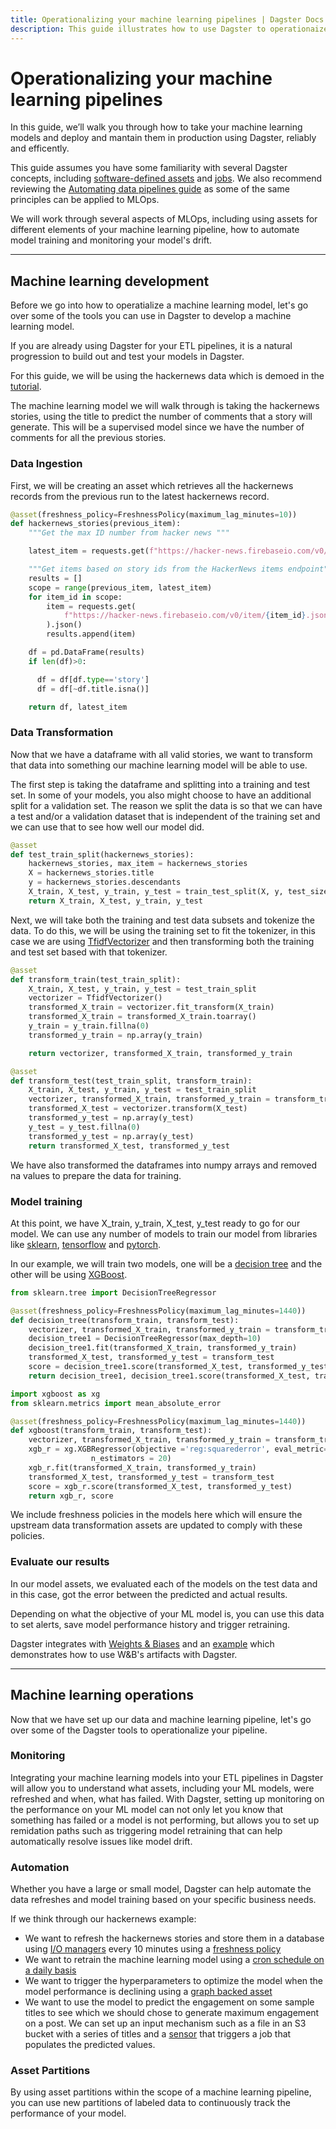 ```yaml
---
title: Operationalizing your machine learning pipelines | Dagster Docs
description: This guide illustrates how to use Dagster to operationaize your machine learning pipeline
---
```


# Operationalizing your machine learning pipelines

In this guide, we’ll walk you through how to take your machine learning models and deploy and mantain them in production using Dagster, reliably and efficently.

This guide assumes you have some familiarity with several Dagster concepts, including [software-defined assets](/concepts/assets/software-defined-assets) and [jobs](/concepts/ops-jobs-graphs/jobs). We also recommend reviewing the [Automating data pipelines guide](/guides/dagster/automating-pipelines) as some of the same principles can be applied to MLOps.

We will work through several aspects of MLOps, including using assets for different elements of your machine learning pipeline, how to automate model training and monitoring your model's drift.

---

## Machine learning development

Before we go into how to operatialize a machine learning model, let's go over some of the tools you can use in Dagster to develop a machine learning model.

If you are already using Dagster for your ETL pipelines, it is a natural progression to build out and test your models in Dagster.

For this guide, we will be using the hackernews data which is demoed in the [tutorial](/docs/content/tutorial/).

The machine learning model we will walk through is taking the hackernews stories, using the title to predict the number of comments that a story will generate. This will be a supervised model since we have the number of comments for all the previous stories.

### Data Ingestion

First, we will be creating an asset which retrieves all the hackernews records from the previous run to the latest hackernews record.

```python file=/guides/dagster/ml_ops/ml_ops.py startafter=data_ingestion_start endbefore=data_ingestion_end
@asset(freshness_policy=FreshnessPolicy(maximum_lag_minutes=10))
def hackernews_stories(previous_item):
    """Get the max ID number from hacker news """

    latest_item = requests.get(f"https://hacker-news.firebaseio.com/v0/maxitem.json").json()

    """Get items based on story ids from the HackerNews items endpoint"""
    results = []
    scope = range(previous_item, latest_item)
    for item_id in scope:
        item = requests.get(
            f"https://hacker-news.firebaseio.com/v0/item/{item_id}.json"
        ).json()
        results.append(item)

    df = pd.DataFrame(results)
    if len(df)>0:

      df = df[df.type=='story']
      df = df[~df.title.isna()]

    return df, latest_item
```

### Data Transformation

Now that we have a dataframe with all valid stories, we want to transform that data into something our machine learning model will be able to use.

The first step is taking the dataframe and splitting into a training and test set. In some of your models, you also might choose to have an additional split for a validation set. The reason we split the data is so that we can have a test and/or a validation dataset that is independent of the training set and we can use that to see how well our model did.

```python file=/guides/dagster/ml_ops/ml_ops.py startafter=test_train_split_start endbefore=test_train_split_end
@asset
def test_train_split(hackernews_stories):
    hackernews_stories, max_item = hackernews_stories
    X = hackernews_stories.title
    y = hackernews_stories.descendants
    X_train, X_test, y_train, y_test = train_test_split(X, y, test_size=0.2)
    return X_train, X_test, y_train, y_test
```

Next, we will take both the training and test data subsets and tokenize the data. To do this, we will be using the training set to fit the tokenizer, in this case we are using [TfidfVectorizer](https://scikit-learn.org/stable/modules/generated/sklearn.feature_extraction.text.TfidfVectorizer.html) and then transforming both the training and test set based with that tokenizer.

```python file=/guides/dagster/ml_ops/ml_ops.py startafter=vectorizer_start endbefore=vectorizer_end
@asset
def transform_train(test_train_split):
    X_train, X_test, y_train, y_test = test_train_split
    vectorizer = TfidfVectorizer()
    transformed_X_train = vectorizer.fit_transform(X_train)
    transformed_X_train = transformed_X_train.toarray()
    y_train = y_train.fillna(0)
    transformed_y_train = np.array(y_train)

    return vectorizer, transformed_X_train, transformed_y_train

@asset
def transform_test(test_train_split, transform_train):
    X_train, X_test, y_train, y_test = test_train_split
    vectorizer, transformed_X_train, transformed_y_train = transform_train
    transformed_X_test = vectorizer.transform(X_test)
    transformed_y_test = np.array(y_test)
    y_test = y_test.fillna(0)
    transformed_y_test = np.array(y_test)
    return transformed_X_test, transformed_y_test
```

We have also transformed the dataframes into numpy arrays and removed na values to prepare the data for training.

### Model training

At this point, we have X_train, y_train, X_test, y_test ready to go for our model. We can use any number of models to train our model from libraries like [sklearn](https://scikit-learn.org/), [tensorflow](https://www.tensorflow.org/) and [pytorch](https://pytorch.org/).

In our example, we will train two models, one will be a [decision tree](https://scikit-learn.org/stable/modules/tree.html) and the other will be using [XGBoost](https://xgboost.readthedocs.io/en/stable/index.html).

```python file=/guides/dagster/ml_ops/ml_ops.py startafter=models_start endbefore=models_end
from sklearn.tree import DecisionTreeRegressor

@asset(freshness_policy=FreshnessPolicy(maximum_lag_minutes=1440))
def decision_tree(transform_train, transform_test):
    vectorizer, transformed_X_train, transformed_y_train = transform_train
    decision_tree1 = DecisionTreeRegressor(max_depth=10)
    decision_tree1.fit(transformed_X_train, transformed_y_train)
    transformed_X_test, transformed_y_test = transform_test
    score = decision_tree1.score(transformed_X_test, transformed_y_test)
    return decision_tree1, decision_tree1.score(transformed_X_test, transformed_y_test)

import xgboost as xg
from sklearn.metrics import mean_absolute_error

@asset(freshness_policy=FreshnessPolicy(maximum_lag_minutes=1440))
def xgboost(transform_train, transform_test):
    vectorizer, transformed_X_train, transformed_y_train = transform_train
    xgb_r = xg.XGBRegressor(objective ='reg:squarederror', eval_metric=mean_absolute_error,
                  n_estimators = 20)
    xgb_r.fit(transformed_X_train, transformed_y_train)
    transformed_X_test, transformed_y_test = transform_test
    score = xgb_r.score(transformed_X_test, transformed_y_test)
    return xgb_r, score
```
We include freshness policies in the models here which will ensure the upstream data transformation assets are updated to comply with these policies. 

### Evaluate our results

In our model assets, we evaluated each of the models on the test data and in this case, got the error between the predicted and actual results.

Depending on what the objective of your ML model is, you can use this data to set alerts, save model performance history and trigger retraining.

Dagster integrates with [Weights & Biases](/\_apidocs/libraries/dagster-wandb) and an [example](https://github.com/dagster-io/dagster/tree/master/examples/with_wandb) which demonstrates how to use W&B's artifacts with Dagster.

---

## Machine learning operations

Now that we have set up our data and machine learning pipeline, let's go over some of the Dagster tools to operationalize your pipeline.

### Monitoring

Integrating your machine learning models into your ETL pipelines in Dagster will allow you to understand what assets, including your ML models, were refreshed and when, what has failed. With Dagster, setting up monitoring on the performance on your ML model can not only let you know that something has failed or a model is not performing, but allows you to set up remidation paths such as triggering model retraining that can help automatically resolve issues like model drift. 

### Automation

Whether you have a large or small model, Dagster can help automate the data refreshes and model training based on your specific business needs.

If we think through our hackernews example:

- We want to refresh the hackernews stories and store them in a database using [I/O managers](/concepts/io-management/io-managers) every 10 minutes using a [freshness policy](/concepts/partitions-schedules-sensors/asset-sensors#freshness-policy-sensors)
- We want to retrain the machine learning model using a [cron schedule on a daily basis](/concepts/partitions-schedules-sensors/schedules#basic-schedules)
- We want to trigger the hyperparameters to optimize the model when the model performance is declining using a [graph backed asset](/concepts/assets/graph-backed-assets)
- We want to use the model to predict the engagement on some sample titles to see which we should chose to generate maximum engagement on a post. We can set up an input mechanism such as a file in an S3 bucket with a series of titles and a [sensor](concepts/partitions-schedules-sensors/sensors) that triggers a job that populates the predicted values.

### Asset Partitions

By using asset partitions within the scope of a machine learning pipeline, you can use new partitions of labeled data to continuously track the performance of your model.
